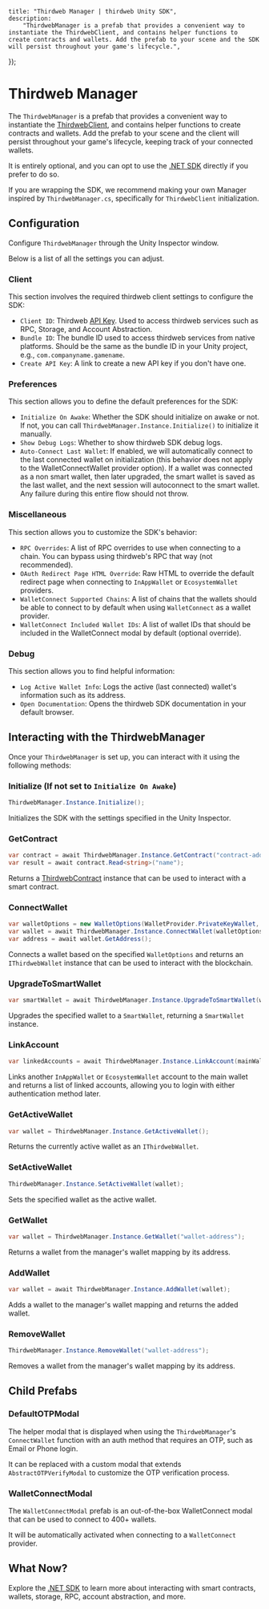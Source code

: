 

	title: "Thirdweb Manager | thirdweb Unity SDK",
	description:
		"ThirdwebManager is a prefab that provides a convenient way to instantiate the ThirdwebClient, and contains helper functions to create contracts and wallets. Add the prefab to your scene and the SDK will persist throughout your game's lifecycle.",
});

# Thirdweb Manager

The `ThirdwebManager` is a prefab that provides a convenient way to instantiate the [ThirdwebClient](/dotnet/client), and contains helper functions to create contracts and wallets. 
Add the prefab to your scene and the client will persist throughout your game's lifecycle, keeping track of your connected wallets.

It is entirely optional, and you can opt to use the [.NET SDK](/dotnet) directly if you prefer to do so.

If you are wrapping the SDK, we recommend making your own Manager inspired by `ThirdwebManager.cs`, specifically for `ThirdwebClient` initialization.

## Configuration

Configure `ThirdwebManager` through the Unity Inspector window.

Below is a list of all the settings you can adjust.

### Client

<DocImage src={thirdwebmanager_client} />

This section involves the required thirdweb client settings to configure the SDK:

- `Client ID`: Thirdweb [API Key](https://thirdweb.com/create-api-key). Used to access thirdweb services such as RPC, Storage, and Account Abstraction.
- `Bundle ID`: The bundle ID used to access thirdweb services from native platforms. Should be the same as the bundle ID in your Unity project, e.g., `com.companyname.gamename`.
- `Create API Key`: A link to create a new API key if you don't have one.

### Preferences

<DocImage src={thirdwebmanager_preferences} />

This section allows you to define the default preferences for the SDK:

- `Initialize On Awake`: Whether the SDK should initialize on awake or not. If not, you can call `ThirdwebManager.Instance.Initialize()` to initialize it manually.
- `Show Debug Logs`: Whether to show thirdweb SDK debug logs.
- `Auto-Connect Last Wallet`: If enabled, we will automatically connect to the last connected wallet on initialization (this behavior does not apply to the WalletConnectWallet provider option). If a wallet was connected as a non smart wallet, then later upgraded, the smart wallet is saved as the last wallet, and the next session will autoconnect to the smart wallet. Any failure during this entire flow should not throw.

### Miscellaneous

<DocImage src={thirdwebmanager_misc} />

This section allows you to customize the SDK's behavior:

- `RPC Overrides`: A list of RPC overrides to use when connecting to a chain. You can bypass using thirdweb's RPC that way (not recommended).
- `OAuth Redirect Page HTML Override`: Raw HTML to override the default redirect page when connecting to `InAppWallet` or `EcosystemWallet` providers.
- `WalletConnect Supported Chains`: A list of chains that the wallets should be able to connect to by default when using `WalletConnect` as a wallet provider.
- `WalletConnect Included Wallet IDs`: A list of wallet IDs that should be included in the WalletConnect modal by default (optional override).

### Debug

<DocImage src={thirdwebmanager_debug} />

This section allows you to find helpful information:

- `Log Active Wallet Info`: Logs the active (last connected) wallet's information such as its address.
- `Open Documentation`: Opens the thirdweb SDK documentation in your default browser.

## Interacting with the ThirdwebManager

Once your `ThirdwebManager` is set up, you can interact with it using the following methods:

### Initialize (If not set to `Initialize On Awake`)

```csharp
ThirdwebManager.Instance.Initialize();
```

Initializes the SDK with the settings specified in the Unity Inspector.

### GetContract

```csharp
var contract = await ThirdwebManager.Instance.GetContract("contract-address", chainId, "optional-contract-abi");
var result = await contract.Read<string>("name");
```

Returns a [ThirdwebContract](/dotnet/contracts/create) instance that can be used to interact with a smart contract.

### ConnectWallet

```csharp
var walletOptions = new WalletOptions(WalletProvider.PrivateKeyWallet, 421614);
var wallet = await ThirdwebManager.Instance.ConnectWallet(walletOptions);
var address = await wallet.GetAddress();
```

Connects a wallet based on the specified `WalletOptions` and returns an `IThirdwebWallet` instance that can be used to interact with the blockchain.

### UpgradeToSmartWallet

```csharp
var smartWallet = await ThirdwebManager.Instance.UpgradeToSmartWallet(wallet, chainId, smartWalletOptions);
```

Upgrades the specified wallet to a `SmartWallet`, returning a `SmartWallet` instance.

### LinkAccount

```csharp
var linkedAccounts = await ThirdwebManager.Instance.LinkAccount(mainWallet, walletToLink, otp, chainId, jwtOrPayload);
```

Links another `InAppWallet` or `EcosystemWallet` account to the main wallet and returns a list of linked accounts, allowing you to login with either authentication method later.

### GetActiveWallet

```csharp
var wallet = ThirdwebManager.Instance.GetActiveWallet();
```

Returns the currently active wallet as an `IThirdwebWallet`.

### SetActiveWallet

```csharp
ThirdwebManager.Instance.SetActiveWallet(wallet);
```

Sets the specified wallet as the active wallet.

### GetWallet

```csharp
var wallet = ThirdwebManager.Instance.GetWallet("wallet-address");
```

Returns a wallet from the manager's wallet mapping by its address.

### AddWallet

```csharp
var wallet = await ThirdwebManager.Instance.AddWallet(wallet);
```

Adds a wallet to the manager's wallet mapping and returns the added wallet.

### RemoveWallet

```csharp
ThirdwebManager.Instance.RemoveWallet("wallet-address");
```

Removes a wallet from the manager's wallet mapping by its address.

## Child Prefabs

### DefaultOTPModal

The helper modal that is displayed when using the `ThirdwebManager`'s `ConnectWallet` function with an auth method that requires an OTP, such as Email or Phone login.

It can be replaced with a custom modal that extends `AbstractOTPVerifyModal` to customize the OTP verification process.

### WalletConnectModal

The `WalletConnectModal` prefab is an out-of-the-box WalletConnect modal that can be used to connect to 400+ wallets.

It will be automatically activated when connecting to a `WalletConnect` provider.

## What Now?

Explore the [.NET SDK](/dotnet) to learn more about interacting with smart contracts, wallets, storage, RPC, account abstraction, and more.
